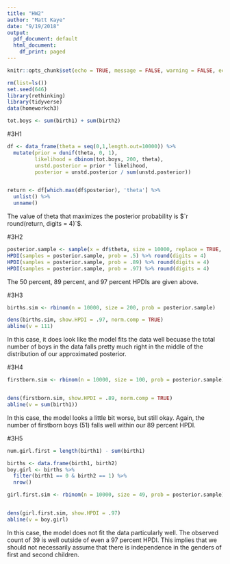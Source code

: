 ```yaml
---
title: "HW2"
author: "Matt Kaye"
date: "9/19/2018"
output:
  pdf_document: default
  html_document:
    df_print: paged
---
```


```r
knitr::opts_chunk$set(echo = TRUE, message = FALSE, warning = FALSE, echo = FALSE)
```

```r
rm(list=ls())
set.seed(646)
library(rethinking)
library(tidyverse)
data(homeworkch3)

tot.boys <- sum(birth1) + sum(birth2)
```


#3H1

```r
df <- data_frame(theta = seq(0,1,length.out=10000)) %>%
  mutate(prior = dunif(theta, 0, 1),
         likelihood = dbinom(tot.boys, 200, theta),
         unstd.posterior = prior * likelihood,
         posterior = unstd.posterior / sum(unstd.posterior))


return <- df[which.max(df$posterior), 'theta'] %>% 
  unlist() %>% 
  unname()
```
The value of theta that maximizes the posterior probability is $`r round(return, digits = 4)`$.

#3H2

```r
posterior.sample <- sample(x = df$theta, size = 10000, replace = TRUE, prob = df$posterior)
HPDI(samples = posterior.sample, prob = .5) %>% round(digits = 4)
HPDI(samples = posterior.sample, prob = .89) %>% round(digits = 4)
HPDI(samples = posterior.sample, prob = .97) %>% round(digits = 4)
```

The 50 percent, 89 percent, and 97 percent HPDIs are given above.

#3H3

```r
births.sim <- rbinom(n = 10000, size = 200, prob = posterior.sample)

dens(births.sim, show.HPDI = .97, norm.comp = TRUE)
abline(v = 111)
```

In this case, it does look like the model fits the data well becuase the total number of boys in the data falls pretty much right in the middle of the distribution of our approximated posterior. 

#3H4

```r
firstborn.sim <- rbinom(n = 10000, size = 100, prob = posterior.sample)


dens(firstborn.sim, show.HPDI = .89, norm.comp = TRUE)
abline(v = sum(birth1))
```

In this case, the model looks a little bit worse, but still okay. Again, the number of firstborn boys (51) falls well within our 89 percent HPDI.

#3H5

```r
num.girl.first = length(birth1) - sum(birth1)

births <- data.frame(birth1, birth2)
boy.girl <- births %>%
  filter(birth1 == 0 & birth2 == 1) %>%
  nrow()

girl.first.sim <- rbinom(n = 10000, size = 49, prob = posterior.sample)


dens(girl.first.sim, show.HPDI = .97)
abline(v = boy.girl)

```

In this case, the model does not fit the data particularly well. The observed count of 39 is well outside of even a 97 percent HPDI. This implies that we should not necessarily assume that there is independence in the genders of first and second children.
